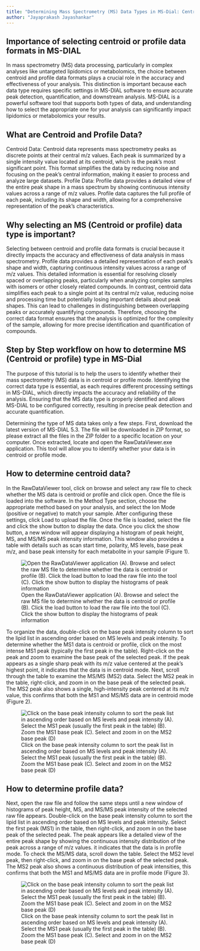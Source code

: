 ```yaml
---
title: "Determining Mass Spectrometry (MS) Data Types in MS-Dial: Centroid or Profile"
author: "Jayaprakash Jayashankar"
---
```


## Importance of selecting centroid or profile data formats in MS-DIAL

In mass spectrometry (MS) data processing, particularly in complex analyses like untargeted lipidomics or metabolomics, the choice between centroid and profile data formats plays a crucial role in the accuracy and effectiveness of your analysis. This distinction is important because each data type requires specific settings in MS-DIAL software to ensure accurate peak detection, quantification, and downstream analysis. MS-DIAL is a powerful software tool that supports both types of data, and understanding how to select the appropriate one for your analysis can significantly impact lipidomics or metabolomics your results.

## What are Centroid and Profile Data?

Centroid Data: Centroid data represents mass spectrometry peaks as discrete points at their central m/z values. Each peak is summarized by a single intensity value located at its centroid, which is the peak's most significant point. This format simplifies the data by reducing noise and focusing on the peak's central information, making it easier to process and analyze large datasets.
Profile Data: Profile data provides a detailed view of the entire peak shape in a mass spectrum by showing continuous intensity values across a range of m/z values. Profile data captures the full profile of each peak, including its shape and width, allowing for a comprehensive representation of the peak's characteristics.

## Why selecting an MS (Centroid or profile) data type is important?

Selecting between centroid and profile data formats is crucial because it directly impacts the accuracy and effectiveness of data analysis in mass spectrometry. Profile data provides a detailed representation of each peak’s shape and width, capturing continuous intensity values across a range of m/z values. This detailed information is essential for resolving closely spaced or overlapping peaks, particularly when analyzing complex samples with isomers or other closely related compounds. In contrast, centroid data simplifies each peak to a single point at its central m/z value, reducing noise and processing time but potentially losing important details about peak shapes. This can lead to challenges in distinguishing between overlapping peaks or accurately quantifying compounds. Therefore, choosing the correct data format ensures that the analysis is optimized for the complexity of the sample, allowing for more precise identification and quantification of compounds.

## Step by Step workflow on how to determine MS (Centroid or profile) type in MS-Dial

The purpose of this tutorial is to help the users to identify whether their mass spectrometry (MS) data is in centroid or profile mode. Identifying the correct data type is essential, as each requires different processing settings in MS-DIAL, which directly impacts the accuracy and reliability of the analysis. Ensuring that the MS data type is properly identified and allows MS-DIAL to be configured correctly, resulting in precise peak detection and accurate quantification.

Determining the type of MS data takes only a few steps. First, download the latest version of MS-DIAL 5.3. The file will be downloaded in ZIP format, so please extract all the files in the ZIP folder to a specific location on your computer. Once extracted, locate and open the RawDataViewer.exe application. This tool will allow you to identify whether your data is in centroid or profile mode. 

## How to determine centroid data?

In the RawDataViewer tool, click on browse and select any raw file to check whether the MS data is centroid or profile and click open. Once the file is loaded into the software. In the Method Type section, choose the appropriate method based on your analysis, and select the Ion Mode (positive or negative) to match your sample. After configuring these settings, click Load to upload the file. Once the file is loaded, select the file and click the show button to display the data. Once you click the show button, a new window will appear displaying a histogram of peak height, MS, and MS/MS peak intensity information. This window also provides a table with details such as scan start time, polarity, MS levels, base peak m/z, and base peak intensity for each metabolite in your sample (Figure 1). 

![Open the RawDataViewer application (A). Browse and select the raw MS file to determine whether the data is centroid or profile (B). Click the load button to load the raw file into the tool (C). Click the show button to display the histograms of peak information](images/Index/Fig1%20Supported%20file%20formats%20and%20analytical%20techniques.png){#fig-1}

To organize the data, double-click on the base peak intensity column to sort the lipid list in ascending order based on MS levels and peak intensity.  To determine whether the MS1 data is centroid or profile, click on the most intense MS1 peak (typically the first peak in the table). Right-click on the peak and zoom to examine the base peak of the selected peak. If the peak appears as a single sharp peak with its m/z value centered at the peak's highest point, it indicates that the data is in centroid mode. Next, scroll through the table to examine the MS/MS (MS2) data. Select the MS2 peak in the table, right-click, and zoom in on the base peak of the selected peak. The MS2 peak also shows a single, high-intensity peak centered at its m/z value, this confirms that both the MS1 and MS/MS data are in centroid mode (Figure 2).

![Click on the base peak intensity column to sort the peak list in ascending order based on MS levels and peak intensity (A). Select the MS1 peak (usually the first peak in the table) (B). Zoom the MS1 base peak (C). Select and zoom in on the MS2 base peak (D)](images/Index/Fig1%20Supported%20file%20formats%20and%20analytical%20techniques.png){#fig-1}

## How to determine profile data?

Next, open the raw file and follow the same steps until a new window of histograms of peak height, MS, and MS/MS peak intensity of the selected raw file appears. Double-click on the base peak intensity column to sort the lipid list in ascending order based on MS levels and peak intensity. Select the first peak (MS1) in the table, then right-click, and zoom in on the base peak of the selected peak. The peak appears like a detailed view of the entire peak shape by showing the continuous intensity distribution of the peak across a range of m/z values. it indicates that the data is in profile mode. To check the MS/MS data, scroll down the table. Select the MS2 level peak, then right-click, and zoom in on the base peak of the selected peak. The MS2 peak also shows a continuous distribution of peak intensities, this confirms that both the MS1 and MS/MS data are in profile mode (Figure 3).

![Click on the base peak intensity column to sort the peak list in ascending order based on MS levels and peak intensity (A). Select the MS1 peak (usually the first peak in the table) (B). Zoom the MS1 base peak (C). Select and zoom in on the MS2 base peak (D)](images/Index/Fig1%20Supported%20file%20formats%20and%20analytical%20techniques.png){#fig-1}


